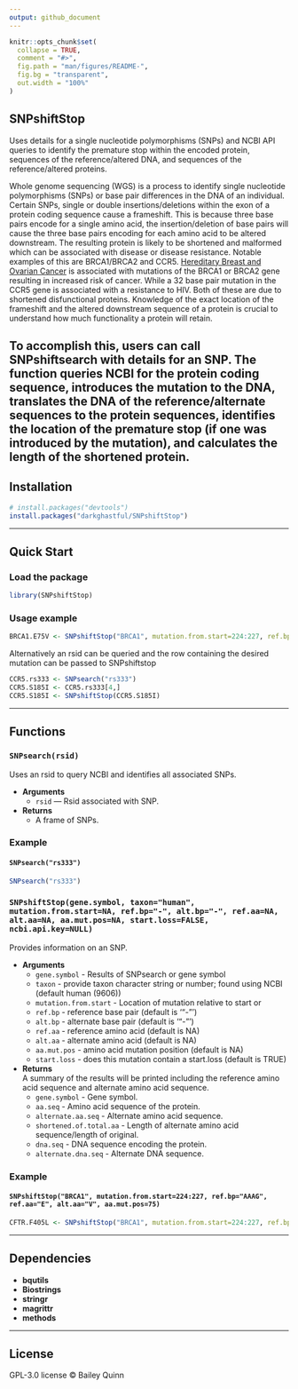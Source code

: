```yaml
---
output: github_document
---
```



```r
knitr::opts_chunk$set(
  collapse = TRUE,
  comment = "#>",
  fig.path = "man/figures/README-",
  fig.bg = "transparent",
  out.width = "100%"
)
```


## **SNPshiftStop**
Uses details for a single nucleotide polymorphisms (SNPs) and NCBI API queries to identify the premature stop within the encoded protein, sequences of the reference/altered DNA, and sequences of the reference/altered proteins.

Whole genome sequencing (WGS) is a process to identify single nucleotide polymorphisms (SNPs) or base pair differences in the DNA of an individual. Certain SNPs, single or double insertions/deletions within the exon of a protein coding sequence cause a frameshift. This is because three base pairs encode for a single amino acid, the insertion/deletion of base pairs will cause the three base pairs encoding for each amino acid to be altered downstream. The resulting protein is likely to be shortened and malformed which can be associated with disease or disease resistance. Notable examples of this are BRCA1/BRCA2 and CCR5. [Hereditary Breast and Ovarian Cancer](https://www.ncbi.nlm.nih.gov/books/NBK1247) is associated with mutations of the BRCA1 or BRCA2 gene resulting in increased risk of cancer. While a 32 base pair mutation in the CCR5 gene is associated with a resistance to HIV. Both of these are due to shortened disfunctional proteins. Knowledge of the exact location of the frameshift and the altered downstream sequence of a protein is crucial to understand how much functionality a protein will retain.

To accomplish this, users can call SNPshiftsearch with details for an SNP. The function queries NCBI for the protein coding sequence, introduces the mutation to the DNA, translates the DNA of the reference/alternate sequences to the protein sequences, identifies the location of the premature stop (if one was introduced by the mutation), and calculates the length of the shortened protein.
---

## **Installation**

<!-- From CRAN (when published) -->
<!-- install.packages("") -->

```r
# install.packages("devtools")      
install.packages("darkghastful/SNPshiftStop")
```

---

## **Quick Start**

### **Load the package**

```r
library(SNPshiftStop)
```

### **Usage example**

```r
BRCA1.E75V <- SNPshiftStop("BRCA1", mutation.from.start=224:227, ref.bp="AAAG", ref.aa="E", alt.aa="V", aa.mut.pos=75)
```

Alternatively an rsid can be queried and the row containing the desired mutation can be passed to SNPshiftstop
```r
CCR5.rs333 <- SNPsearch("rs333")
CCR5.S185I <- CCR5.rs333[4,]
CCR5.S185I <- SNPshiftStop(CCR5.S185I)
```


---

## **Functions**

### `SNPsearch(rsid)`

Uses an rsid to query NCBI and identifies all associated SNPs.

- **Arguments**  
  - `rsid` — Rsid associated with SNP.
- **Returns**  
  - A frame of SNPs.
  
### **Example**
#### `SNPsearch("rs333")`

```r
SNPsearch("rs333")
```

### `SNPshiftStop(gene.symbol, taxon="human", mutation.from.start=NA, ref.bp="-", alt.bp="-", ref.aa=NA, alt.aa=NA, aa.mut.pos=NA, start.loss=FALSE, ncbi.api.key=NULL)`

Provides information on an SNP. 

- **Arguments**  
  - `gene.symbol` - Results of SNPsearch or gene symbol 
  - `taxon` - provide taxon character string or number; found using NCBI (default human (9606))
  - `mutation.from.start` - Location of mutation relative to start or
  - `ref.bp` - reference base pair (default is '"-"')
  - `alt.bp` - alternate base pair (default is '"-"')
  - `ref.aa` - reference amino acid (default is NA)
  - `alt.aa` - alternate amino acid (default is NA)
  - `aa.mut.pos` - amino acid mutation position (default is NA)
  - `start.loss` - does this mutation contain a start.loss (default is TRUE)
  
- **Returns**  
  A summary of the results will be printed including the reference amino acid sequence and alternate amino acid sequence.
  - `gene.symbol` - Gene symbol.
  - `aa.seq` - Amino acid sequence of the protein. 
  - `alternate.aa.seq` - Alternate amino acid sequence.
  - `shortened.of.total.aa` - Length of alternate amino acid sequence/length of original.
  - `dna.seq` - DNA sequence encoding the protein.
  - `alternate.dna.seq` - Alternate DNA sequence.
  
### **Example**
#### `SNPshiftStop("BRCA1", mutation.from.start=224:227, ref.bp="AAAG", ref.aa="E", alt.aa="V", aa.mut.pos=75)`

```r
CFTR.F405L <- SNPshiftStop("BRCA1", mutation.from.start=224:227, ref.bp="AAAG", ref.aa="E", alt.aa="V", aa.mut.pos=75)
```





<!-- snp.query -->

<!-- API documentation[https://clinicaltables.nlm.nih.gov/apidoc/snps/v3/doc.html]: -->
<!-- Output for an API query is an array of the following elements: -->

<!-- - The total number of results on the server, which can be more than the number of results returned. This reported total number of results may also be significantly less than the actual number of results and is limited to 10,000, which may significantly improve the service response time. -->
<!-- - An array of codes for the returned items. (This is the field specified with the cf query parameter above.) -->
<!-- - A hash of the "extra" data requested via the "ef" query parameter above. The keys on the hash are the fields (or their requested aliases) named in the "ef" parameter, and the value for a field is an array of that field's values in the same order as the returned codes. -->
<!-- - An array, with one element for each returned code, where each element is an array of the display strings specified with the "df" query parameter. -->
<!-- - An array, with one element for each returned code, where each element is the "code system" for the returned code. Note that only code-system aware APIs will return this array. -->

---

## **Dependencies**

- **bqutils**  
- **Biostrings**
- **stringr**  
- **magrittr**  
- **methods**


---

## **License**

GPL-3.0 license © Bailey Quinn
